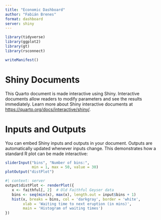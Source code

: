 ```yaml
---
title: "Economic Dashboard"
author: "Fabián Brenes"
format: dashboard
server: shiny
---
```


```r
library(tidyverse)
library(ggplot2)
library(gt)
library(rsconnect)
```

```r

writeManifest()

```

# Shiny Documents

This Quarto document is made interactive using Shiny. Interactive documents allow readers to modify parameters and see the results immediately. Learn more about Shiny interactive documents at <https://quarto.org/docs/interactive/shiny/>.

# Inputs and Outputs

You can embed Shiny inputs and outputs in your document. Outputs are automatically updated whenever inputs change. This demonstrates how a standard R plot can be made interactive:

```r
sliderInput("bins", "Number of bins:", 
            min = 1, max = 50, value = 30)
plotOutput("distPlot")
```

```r
#| context: server
output$distPlot <- renderPlot({
   x <- faithful[, 2]  # Old Faithful Geyser data
   bins <- seq(min(x), max(x), length.out = input$bins + 1)
   hist(x, breaks = bins, col = 'darkgray', border = 'white',
        xlab = 'Waiting time to next eruption (in mins)',
        main = 'Histogram of waiting times')
})
```
